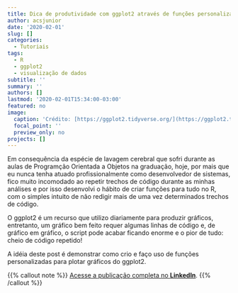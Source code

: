 ```yaml
---
title: Dica de produtividade com ggplot2 através de funções personalizadas
author: acsjunior
date: '2020-02-01'
slug: []
categories:
  - Tutoriais
tags:
  - R
  - ggplot2
  - visualização de dados
subtitle: ''
summary: ''
authors: []
lastmod: '2020-02-01T15:34:00-03:00'
featured: no
image:
  caption: 'Crédito: [https://ggplot2.tidyverse.org/](https://ggplot2.tidyverse.org/)'
  focal_point: ''
  preview_only: no
projects: []
---
```


Em consequência da espécie de lavagem cerebral que sofri durante as aulas de Programção Orientada a Objetos na graduação, hoje, por mais que eu nunca tenha atuado profissionalmente como desenvolvedor de sistemas, fico muito incomodado ao repetir trechos de código durante as minhas análises e por isso desenvolvi o hábito de criar funções para tudo no R, com o simples intuito de não redigir mais de uma vez determinados trechos de código.

O ggplot2 é um recurso que utilizo diariamente para produzir gráficos, entretanto, um gráfico bem feito requer algumas linhas de código e, de gráfico em gráfico, o script pode acabar ficando enorme e o pior de tudo: cheio de código repetido!

A idéia deste post é demonstrar como crio e faço uso de funções personalizadas para plotar gráficos do ggplot2.

{{% callout note %}}
[Acesse a publicação completa no **LinkedIn**](https://www.linkedin.com/pulse/dica-de-produtividade-com-ggplot2-através-funções-da-silva-júnior/).
{{% /callout %}}

